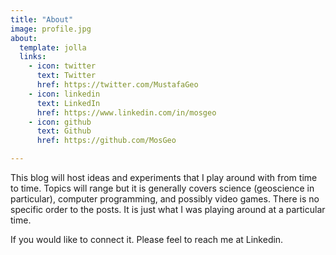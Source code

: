 ```yaml
---
title: "About"
image: profile.jpg
about:
  template: jolla
  links:
    - icon: twitter
      text: Twitter
      href: https://twitter.com/MustafaGeo
    - icon: linkedin
      text: LinkedIn
      href: https://www.linkedin.com/in/mosgeo
    - icon: github
      text: Github
      href: https://github.com/MosGeo

---
```


This blog will host ideas and experiments that I play around with from time to time. Topics will range but it is generally covers science (geoscience in particular), computer programming, and possibly video games. There is no specific order to the posts. It is just what I was playing around at a particular time.

If you would like to connect it. Please feel to reach me at Linkedin.
